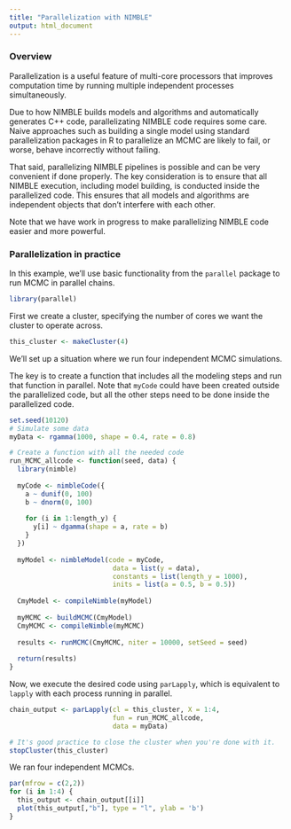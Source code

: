 ```yaml
---
title: "Parallelization with NIMBLE"
output: html_document
---
```


### Overview

Parallelization is a useful feature of multi-core processors that improves computation time by running multiple independent processes simultaneously.

Due to how NIMBLE builds models and algorithms and automatically generates C++ code, parallelizating NIMBLE code requires some care. Naive approaches such as building a single model using standard parallelization packages in R to parallelize an MCMC are likely to fail, or worse, behave incorrectly without failing.

That said, parallelizing NIMBLE pipelines is possible and can be very convenient if done properly. The key consideration is to ensure that all NIMBLE execution, including model building, is conducted inside the parallelized code. This ensures that all models and algorithms are independent objects that don't interfere with each other.

Note that we have work in progress to make parallelizing NIMBLE code easier and more powerful.

### Parallelization in practice

In this example, we'll use basic functionality from the  `parallel` package to run MCMC in parallel chains.

```r
library(parallel)
```

First we create a cluster, specifying the number of cores we want the cluster to operate across.


```r
this_cluster <- makeCluster(4)
```

We'll set up a situation where we run four independent MCMC simulations.

The key is to create a function that includes all the modeling steps and run that function in parallel. Note that `myCode` could have been created outside the parallelized code, but all the other steps need to be done inside the parallelized code.

```r
set.seed(10120)
# Simulate some data
myData <- rgamma(1000, shape = 0.4, rate = 0.8)

# Create a function with all the needed code
run_MCMC_allcode <- function(seed, data) {
  library(nimble)
  
  myCode <- nimbleCode({
    a ~ dunif(0, 100)
    b ~ dnorm(0, 100)
  
    for (i in 1:length_y) {
      y[i] ~ dgamma(shape = a, rate = b)
    }
  })
  
  myModel <- nimbleModel(code = myCode,
                          data = list(y = data),
                          constants = list(length_y = 1000),
                          inits = list(a = 0.5, b = 0.5))
  
  CmyModel <- compileNimble(myModel)
  
  myMCMC <- buildMCMC(CmyModel)
  CmyMCMC <- compileNimble(myMCMC)
  
  results <- runMCMC(CmyMCMC, niter = 10000, setSeed = seed)
  
  return(results)
}

```

Now, we execute the desired code using `parLapply`, which is equivalent to `lapply` with each process running in parallel. 

```r
chain_output <- parLapply(cl = this_cluster, X = 1:4, 
                          fun = run_MCMC_allcode, 
                          data = myData)

# It's good practice to close the cluster when you're done with it.
stopCluster(this_cluster)
```

We ran four independent MCMCs.

```r
par(mfrow = c(2,2))
for (i in 1:4) {
  this_output <- chain_output[[i]]
  plot(this_output[,"b"], type = "l", ylab = 'b')
}
```


